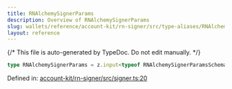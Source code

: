 ```yaml
---
title: RNAlchemySignerParams
description: Overview of RNAlchemySignerParams
slug: wallets/reference/account-kit/rn-signer/src/type-aliases/RNAlchemySignerParams
layout: reference
---
```


{/* This file is auto-generated by TypeDoc. Do not edit manually. */}

```ts
type RNAlchemySignerParams = z.input<typeof RNAlchemySignerParamsSchema>;
```

Defined in: [account-kit/rn-signer/src/signer.ts:20](https://github.com/alchemyplatform/aa-sdk/blob/9f926c402d1661309abbf8eae8431e52e8c5e53f/account-kit/rn-signer/src/signer.ts#L20)
